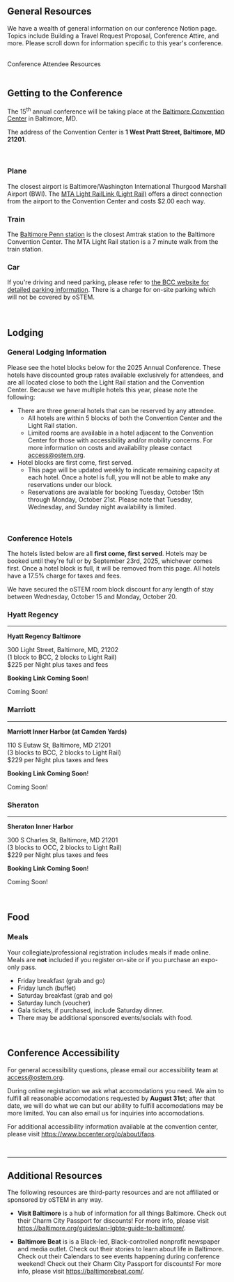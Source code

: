 
<SiteLayout title="Attendee Resources" accent="nav-green">
<div className="text-nav-green font-bold">

## General Resources

</div>

We have a wealth of general information on our conference Notion page. Topics include Building a Travel Request Proposal, Conference Attire, and more. Please scroll down for information specific to this year's conference.

<br/>
<div className="text-l flex justify-center p-2">
    <CTAButton onClick="https://ostem.notion.site/Conference-Attendee-Resources-2024-76ea110de8a447278d856623c7e8a7ce" backgroundColor="bright-peach">
      Conference Attendee Resources
    </CTAButton>
</div>

<br/>



<div className="text-nav-green font-bold">

## Getting to the Conference

</div>

The 15<sup>th</sup> annual conference will be taking place at the <a href='https://www.bccenter.org/' target='_blank'>Baltimore Convention Center</a> in Baltimore, MD.

The address of the Convention Center is <b>1 West Pratt Street, Baltimore, MD 21201</b>.

<br/>

<div className='flex flex-col md:flex-row gap-x-4'>
<div className='w-full'>
<h3 className='text-green-900 dark:text-green-100'><FontAwesomeIcon icon={faPlane} className={"social-icon"} fixedWidth /> Plane</h3>

The closest airport is Baltimore/Washington International Thurgood Marshall Airport (BWI). The [MTA  Light RailLink (Light Rail)](https://www.mta.maryland.gov/schedule/lightrail) offers a direct connection from the airport to the Convention Center and costs $2.00 each way.
</div>
<div className='w-full'>
<h3 className='text-green-900 dark:text-green-100'><FontAwesomeIcon icon={faTrain} className={"social-icon"} fixedWidth /> Train</h3>

The [Baltimore Penn station](https://www.amtrak.com/stations/bal) is the closest Amtrak station to the Baltimore Convention Center. The MTA Light Rail station is a 7 minute walk from the train station.

</div>
<div className='w-full'>
<h3 className='text-green-900 dark:text-green-100'><FontAwesomeIcon icon={faCar} className={"social-icon"} fixedWidth /> Car</h3>

If you're driving and need parking, please refer to [the BCC website for detailed parking information](https://www.bccenter.org/p/attend/directions--parking). There is a charge for on-site parking which will not be covered by oSTEM.
</div>
</div>

<br/>

<div className="text-nav-green font-bold">

## Lodging

</div>

### General Lodging Information

Please see the hotel blocks below for the 2025 Annual Conference. These hotels have discounted group rates available exclusively for attendees, and are all located close to both the Light Rail station and the Convention Center. Because we have multiple hotels this year, please note the following:

- There are three general hotels that can be reserved by any attendee.
  - All hotels are within 5 blocks of both the Convention Center and the Light Rail station.
  - Limited rooms are available in a hotel adjacent to the Convention Center for those with accessibility and/or mobility concerns.  For more information on costs and availability please contact access@ostem.org. 
- Hotel blocks are first come, first served.
  - This page will be updated weekly to indicate remaining capacity at each hotel. Once a hotel is full, you will not be able to make any reservations under our block.
  - Reservations are available for booking Tuesday, October 15th through Monday, October 21st. Please note that Tuesday, Wednesday, and Sunday night availability is limited.

<br/>

### Conference Hotels

The hotels listed below are all **first come, first served**. Hotels may be booked until they're full or by September 23rd, 2025, whichever comes first. Once a hotel block is full, it will be removed from this page. All hotels have a 17.5% charge for taxes and fees.

<BannerMessage icon={faInfo} type='info' closeButton={false}>
  We have secured the oSTEM room block discount for any length of stay between Wednesday, October 15 and Monday, October 20.
</BannerMessage>

<div className='flex flex-col md:flex-row gap-x-4'>
<div className='w-full'>
<h3>Hyatt Regency</h3>
<hr className='border-red-400 border-b-2 rounded'/>

**Hyatt Regency Baltimore**

<p><span className='text-red-800 dark:text-red-200'>300 Light Street,
Baltimore, MD, 21202</span>
<br/>(1 block to BCC, 2 blocks to Light Rail)
<br/>$225 per Night plus taxes and fees</p>

<span className='text-red-800 dark:text-red-200'><b>Booking Link Coming Soon</b>!</span>
<br/>


<p target='_blank' className='border-gray-400 text-gray-800 dark:text-gray-200 border-2 px-2 pt-0.5 pb-1 mt-4 inline-block'>
  Coming Soon!
</p>



</div>
<div className='w-full'>
<h3>Marriott</h3>
<hr className='border-pink-400 border-b-2 rounded'/>

**Marriott Inner Harbor (at Camden Yards)**

<p><span className='text-pink-800 dark:text-pink-200'>110 S Eutaw St, Baltimore, MD 21201</span>
<br/>(3 blocks to BCC, 2 blocks to Light Rail)
<br/>$229 per Night plus taxes and fees</p>

<span className='text-red-800 dark:text-red-200'><b>Booking Link Coming Soon</b>!</span>
<br/>


<p target='_blank' className='border-gray-400 text-gray-800 dark:text-gray-200 border-2 px-2 pt-0.5 pb-1 mt-4 inline-block'>
  Coming Soon!
</p>

</div>
<div className='w-full'>
<h3>Sheraton</h3>
<hr className='border-indigo-400 border-b-2 rounded'/>

**Sheraton Inner Harbor**

<p><span className='text-indigo-800 dark:text-indigo-200'>300 S Charles St, Baltimore, MD 21201</span>
<br/>(3 blocks to OCC, 2 blocks to Light Rail)
<br/>$229 per Night plus taxes and fees</p>


<span className='text-red-800 dark:text-red-200'><b>Booking Link Coming Soon</b>!</span>
<br/>


<p target='_blank' className='border-gray-400 text-gray-800 dark:text-gray-200 border-2 px-2 pt-0.5 pb-1 mt-4 inline-block'>
  Coming Soon!
</p>

</div>
</div>

<br/>


<div className="text-nav-green font-bold">

## Food

</div>

### Meals

Your collegiate/professional registration includes meals if made online. Meals are **not** included if you register on-site or if you purchase an expo-only pass.
- Friday breakfast (grab and go)
- Friday lunch (buffet)
- Saturday breakfast (grab and go)
- Saturday lunch (voucher)
- Gala tickets, if purchased, include Saturday dinner.
- There may be additional sponsored events/socials with food.

<br/>

<div className="text-nav-green font-bold">

## Conference Accessibility

</div>

For general accessibility questions, please email our accessibility team at access@ostem.org.

During online registration we ask what accomodations you need. We aim to fulfill all reasonable accomodations requested by **August 31st**; after that date, we will do what we can but our ability to fulfill accomodations may be more limited. You can also email us for inquiries into accomodations.

For additional accessibility information available at the convention center, please visit https://www.bccenter.org/p/about/faqs.

<br/>

---

<div className="text-nav-green font-bold">

## Additional Resources

</div>

The following resources are third-party resources and are not affiliated or sponsored by oSTEM in any way.

- **Visit Baltimore** is a hub of information for all things Baltimore. Check out their Charm City Passport for discounts!  For more info, please visit https://baltimore.org/guides/an-lgbtq-guide-to-baltimore/.

- **Baltimore Beat** is is a Black-led, Black-controlled nonprofit newspaper and media outlet. Check out their stories to learn about life in Baltimore.  Check out their Calendars to see events happening during conference weekend! Check out their Charm City Passport for discounts!  For more info, please visit https://baltimorebeat.com/.


<br/>
</SiteLayout>
